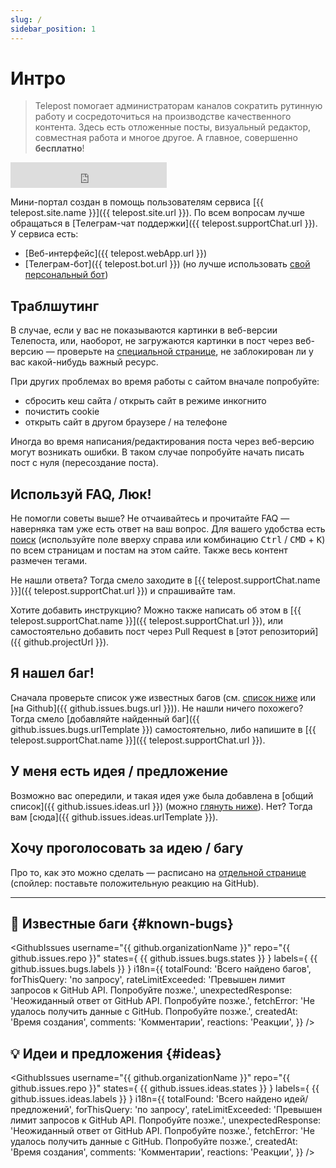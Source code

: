 ```yaml
---
slug: /
sidebar_position: 1
---
```


# Интро

> Telepost помогает администраторам каналов сократить рутинную работу и сосредоточиться на производстве качественного контента. Здесь есть отложенные посты, визуальный редактор, совместная работа и многое другое. А главное, совершенно **бесплатно**!

<!-- markdownlint-disable-next-line MD033 -->
<iframe
    className="status-page"
    src="https://telepost.instatus.com/embed-status/light-sm"
    width="250"
    height="41"
    frameBorder="0"
    scrolling="no"
>
</iframe>

Мини-портал создан в помощь пользователям сервиса [{{ telepost.site.name }}]({{ telepost.site.url }}). По всем вопросам лучше обращаться в [Телеграм-чат поддержки]({{ telepost.supportChat.url }}). У сервиса есть:

* [Веб-интерфейс]({{ telepost.webApp.url }})
* [Телеграм-бот]({{ telepost.bot.url }}) (но лучше использовать [свой персональный бот](start/personal-bot-for-telepost.mdx))

## Траблшутинг

В случае, если у вас не показываются картинки в веб-версии Телепоста, или, наоборот, не загружаются картинки в пост через веб-версию — проверьте на [специальной странице](check.mdx), не заблокирован ли у вас какой-нибудь важный ресурс.

При других проблемах во время работы с сайтом вначале попробуйте:

* сбросить кеш сайта / открыть сайт в режиме инкогнито
* почистить cookie
* открыть сайт в другом браузере / на телефоне

Иногда во время написания/редактирования поста через веб-версию могут возникать ошибки. В таком случае попробуйте начать писать пост с нуля (пересоздание поста).

<!-- markdownlint-disable-next-line MD026 -->
## Используй FAQ, Люк!

<!-- markdownlint-disable-next-line MD033 -->
Не помогли советы выше? Не отчаивайтесь и прочитайте FAQ — наверняка там уже есть ответ на ваш вопрос. Для вашего удобства есть [поиск](/search) (используйте поле вверху справа или комбинацию <kbd>Ctrl</kbd> / <kbd>CMD</kbd> + <kbd>K</kbd>) по всем страницам и постам на этом сайте. Также весь контент размечен тегами.

Не нашли ответа? Тогда смело заходите в [{{ telepost.supportChat.name }}]({{ telepost.supportChat.url }}) и спрашивайте там.

Хотите добавить инструкцию? Можно также написать об этом в [{{ telepost.supportChat.name }}]({{ telepost.supportChat.url }}), или самостоятельно добавить пост через Pull Request в [этот репозиторий]({{ github.projectUrl }}).

<!-- markdownlint-disable-next-line MD026 -->
## Я нашел баг!

Сначала проверьте список уже известных багов (см. [список ниже](#known-bugs) или [на Github]({{ github.issues.bugs.url }})). Не нашли ничего похожего? Тогда смело [добавляйте найденный баг]({{ github.issues.bugs.urlTemplate }}) самостоятельно, либо напишите в [{{ telepost.supportChat.name }}]({{ telepost.supportChat.url }}).

## У меня есть идея / предложение

Возможно вас опередили, и такая идея уже была добавлена в [общий список]({{ github.issues.ideas.url }}) (можно [глянуть ниже](#ideas)). Нет? Тогда вам [сюда]({{ github.issues.ideas.urlTemplate }}).

## Хочу проголосовать за идею / багу

Про то, как это можно сделать — расписано на [отдельной странице](votes.mdx) (спойлер: поставьте положительную реакцию на GitHub).

---


## 🐞 Известные баги {#known-bugs}

<GithubIssues
  username="{{ github.organizationName }}"
  repo="{{ github.issues.repo }}"
  states={ {{ github.issues.bugs.states }} }
  labels={ {{ github.issues.bugs.labels }} }
  i18n={{
    totalFound: 'Всего найдено багов',
    forThisQuery: 'по запросу',
    rateLimitExceeded: 'Превышен лимит запросов к GitHub API. Попробуйте позже.',
    unexpectedResponse: 'Неожиданный ответ от GitHub API. Попробуйте позже.',
    fetchError: 'Не удалось получить данные с GitHub. Попробуйте позже.',
    createdAt: 'Время создания',
    comments: 'Комментарии',
    reactions: 'Реакции',
  }}
/>

## 💡 Идеи и предложения {#ideas}

<GithubIssues
  username="{{ github.organizationName }}"
  repo="{{ github.issues.repo }}"
  states={ {{ github.issues.ideas.states }} }
  labels={ {{ github.issues.ideas.labels }} }
  i18n={{
    totalFound: 'Всего найдено идей/предложений',
    forThisQuery: 'по запросу',
    rateLimitExceeded: 'Превышен лимит запросов к GitHub API. Попробуйте позже.',
    unexpectedResponse: 'Неожиданный ответ от GitHub API. Попробуйте позже.',
    fetchError: 'Не удалось получить данные с GitHub. Попробуйте позже.',
    createdAt: 'Время создания',
    comments: 'Комментарии',
    reactions: 'Реакции',
  }}
/>
